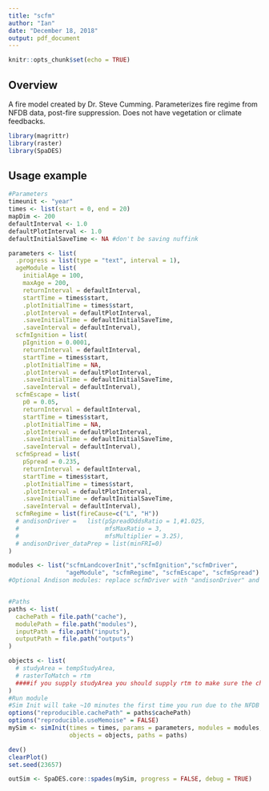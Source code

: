 ```yaml
---
title: "scfm"
author: "Ian"
date: "December 18, 2018"
output: pdf_document
---
```


```r
knitr::opts_chunk$set(echo = TRUE)
```
## Overview

A fire model created by Dr. Steve Cumming. Parameterizes fire regime from NFDB data, post-fire suppression. 
Does not have vegetation or climate feedbacks. 

```r
library(magrittr)
library(raster)
library(SpaDES)
```

## Usage example

```r

#Parameters
timeunit <- "year"
times <- list(start = 0, end = 20)
mapDim <- 200
defaultInterval <- 1.0
defaultPlotInterval <- 1.0
defaultInitialSaveTime <- NA #don't be saving nuffink

parameters <- list(
  .progress = list(type = "text", interval = 1),
  ageModule = list(
    initialAge = 100,
    maxAge = 200,
    returnInterval = defaultInterval,
    startTime = times$start,
    .plotInitialTime = times$start,
    .plotInterval = defaultPlotInterval,
    .saveInitialTime = defaultInitialSaveTime,
    .saveInterval = defaultInterval),
  scfmIgnition = list(
    pIgnition = 0.0001,
    returnInterval = defaultInterval,
    startTime = times$start,
    .plotInitialTime = NA,
    .plotInterval = defaultPlotInterval,
    .saveInitialTime = defaultInitialSaveTime,
    .saveInterval = defaultInterval),
  scfmEscape = list(
    p0 = 0.05,
    returnInterval = defaultInterval,
    startTime = times$start,
    .plotInitialTime = NA,
    .plotInterval = defaultPlotInterval,
    .saveInitialTime = defaultInitialSaveTime,
    .saveInterval = defaultInterval),
  scfmSpread = list(
    pSpread = 0.235,
    returnInterval = defaultInterval,
    startTime = times$start,
    .plotInitialTime = times$start,
    .plotInterval = defaultPlotInterval,
    .saveInitialTime = defaultInitialSaveTime,
    .saveInterval = defaultInterval),
  scfmRegime = list(fireCause=c("L", "H"))
  # andisonDriver =   list(pSpreadOddsRatio = 1,#1.025,
  #                        mfsMaxRatio = 3,
  #                        mfsMultiplier = 3.25),
  # andisonDriver_dataPrep = list(minFRI=0)
)

modules <- list("scfmLandcoverInit","scfmIgnition","scfmDriver",
                "ageModule", "scfmRegime", "scfmEscape", "scfmSpread")
#Optional Andison modules: replace scfmDriver with "andisonDriver" and include "andisonDriver_dataPrep"


#Paths
paths <- list(
  cachePath = file.path("cache"),
  modulePath = file.path("modules"),
  inputPath = file.path("inputs"),
  outputPath = file.path("outputs")
)

objects <- list(
  # studyArea = tempStudyArea,
  # rasterToMatch = rtm
  ####if you supply studyArea you should supply rtm to make sure the characteristics are right (must be same crs)
)
#Run module
#Sim Init will take ~10 minutes the first time you run due to the NFDB points 
options("reproducible.cachePath" = paths$cachePath) 
options("reproducible.useMemoise" = FALSE)
mySim <- simInit(times = times, params = parameters, modules = modules,
                 objects = objects, paths = paths)

dev()
clearPlot()
set.seed(23657)

outSim <- SpaDES.core::spades(mySim, progress = FALSE, debug = TRUE)
```



